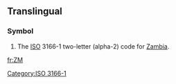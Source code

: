 ==Translingual==

===Symbol===
{{infl|mul|symbol}}
# The [[ISO]] 3166-1 two-letter (alpha-2) code for [[Zambia]].

[[Category:ISO 3166-1]]

[[fr:ZM]]
